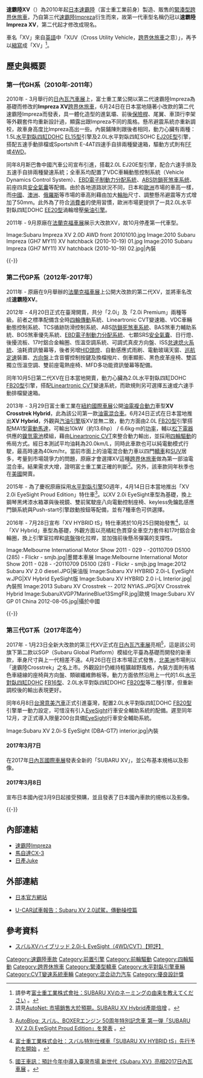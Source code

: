 {{noteTA
|T=zh-cn:斯巴鲁XV; zh-tw:速霸陸XV; zh-hk:富士XV
|1=zh-cn:斯巴鲁; zh-tw:速霸陸; zh-hk:富士
|2=zh-cn:水平对置发动机; zh-tw:水平對臥引擎; zh-hk:水平對向引擎
|3=zh-cn:水平对置四缸; zh-tw:水平對臥四缸; zh-hk:水平對向四缸
|4=zh-hans:发动机; zh-hant:引擎;
}}

'''速霸陸XV'''（{{lang-ja|スバル・XV}}）為2010年起[[日本|日本]][[速霸陸|速霸陸]]（富士重工業前身）製造、販售的[[緊湊型轎車|緊湊型]][[跨界休旅車|跨界休旅車]]，乃自第三代[[速霸陸Impreza|速霸陸Impreza]]衍生而來，故第一代車型名稱仍冠以'''速霸陸Impreza XV'''，第二代起才修改成現名。

車名「XV」來自[[英語|英語]]中「XUV（Cross Utility Vehicle，[[跨界休旅車|跨界休旅車]]之意）」，再予以[[縮寫|縮寫]]成「XV」<ref>請參考{{ja}}[http://www.subaru.jp/faq/xv/01.html 富士重工業株式會社：SUBARU XVのネーミングの由来を教えてください] {{webarchive|url=https://web.archive.org/web/20131017161550/http://www.subaru.jp/faq/xv/01.html |date=2013-10-17 }}。</ref>。

== 歷史與概要 ==
=== 第一代GH系（2010年-2011年） ===
{{Infobox Automobile
|name          = 速霸陸XV（第一代）
|aka           = 速霸陸Impreza XV
|image         = [[File:Subaru_Impreza_XV_2.0D_AWD_front-1_20101010.jpg|220px]]<br>[[File:Subaru_Impreza_XV_2.0D_AWD_rear_20101010.jpg|220px]]
|manufacturer  = [[富士重工業|富士重工業]]
|predecessor   = 
|successor     = 
|class         = [[緊湊型轎車|緊湊型]][[跨界休旅車|跨界休旅車]]
|assembly      = 
|body_style    = 五門跨界休旅車
|production    = 2010年-2011年
|layout        = [[前置後驅|FR]]、[[四輪驅動|4WD]]
|transmission  = 五速手動排檔、Sportshift E-4AT四速手自排
|engine        = 1.5L[[水平對臥四缸引擎|水平對臥四缸]]DOHC [[速霸陸EL族引擎#EL15型|EL15型]]引擎<br>2.0L水平對臥四缸SOHC [[速霸陸EJ族引擎#EJ20E型|EJ20E型]]引擎<br>2.0L水平對臥四缸DOHC [[速霸陸EE20型引擎|EE20型]]渦輪增壓[[柴油引擎|柴油引擎]]（歐洲）
|wheelbase     = 2,620mm
|length        = 4,430mm
|width         = 1,770mm
|height        = 1,520mm
|weight        = 1,230kg-1,410kg
|ftrack        = 
|rtrack        = 
|fuel_economy  = 
|fuel_capacity = 
|related       = [[速霸陸Impreza|速霸陸Impreza]]
|similar       = 
|designer      = 
}}

2010年 - 3月舉行的[[日內瓦汽車展|日內瓦汽車展]]上，富士重工業公開以第二代速霸陸Impreza為基礎而修改的'''Impreza XV'''[[跨界休旅車|跨界休旅車]]，6月24日在日本當地隨著小改款的第二代速霸陸Impreza而發表，具一體化造型的進氣壩、前後[[保險桿|保險桿]]、尾翼、車頂行李架等外觀套件均重新設計過，顯露出跟Impreza不同的風格。懸吊避震系統亦重新調校，故車身高度比Impreza高出一些。內裝鋪陳則跟後者相同，動力心臟有兩種：1.5L[[水平對臥四缸引擎|水平對臥四缸]]DOHC [[速霸陸EL族引擎#EL15型|EL15型]]引擎及2.0L水平對臥四缸SOHC [[速霸陸EJ族引擎#EJ20E型|EJ20E型]]引擎，搭配五速手動排檔或Sportshift E-4AT四速手自排兩種變速箱，驅動方式則有[[前置前驅|FF]]或[[四輪驅動|4WD]]。

同年8月斯巴魯中國汽車公司宣布引進，搭載2.0L EJ20E型引擎，配合六速手排及五速手自排兩種變速系統；全車系均配置了VDC車輛動態控制系統（Vehicle Dynamics Control System）、[[電子制動力分配系統|EBD電子制動力分配系統]]、[[防鎖死煞車系统|ABS防鎖死煞車系统]]、前座四具[[安全氣囊|安全氣囊]]等配備。由於各地道路狀況不同，日本和[[歐洲|歐洲]]市場的車高一樣，而[[中國|中國]]、[[澳洲|澳洲]]、[[俄羅斯|俄羅斯]]等市場的車高則藉由加大[[輪胎|輪胎]]尺寸、調整懸吊避震等方式增加了50mm。此外為了符合[[消費者|消費者]]的使用習慣，歐洲市場更提供了一具2.0L水平對臥四缸DOHC [[速霸陸EE20型引擎|EE20型]]渦輪增壓[[柴油引擎|柴油引擎]]。

2011年 - 9月原廠在[[法蘭克福車展|法蘭克福車展]]展示大改款XV，故10月停產第一代車型。

<gallery>
Image:Subaru Impreza XV 2.0D AWD front 20101010.jpg
Image:2010 Subaru Impreza (GH7 MY11) XV hatchback (2010-10-19) 01.jpg
Image:2010 Subaru Impreza (GH7 MY11) XV hatchback (2010-10-19) 02.jpg|內裝
</gallery>
{{-}}

=== 第二代GP系（2012年-2017年） ===
{{Infobox Automobile
|name          = 速霸陸XV（第二代）
|aka           = 速霸陸XV Crosstrek Hybrid（北美洲）、速霸陸XV Hybrid
|image         = [[File:2013_Subaru_XV_2.0i_in_Cyberjaya,_Malaysia_(01).jpg|220px]]<br>[[File:2013_Subaru_XV_2.0i_in_Cyberjaya,_Malaysia_(02).jpg|220px]]
|manufacturer  = [[富士重工業|富士重工業]]
|predecessor   = 
|successor     = 
|class         = [[緊湊型轎車|緊湊型]][[跨界休旅車|跨界休旅車]]
|assembly      = 
|body_style    = 五門跨界休旅車
|production    = 2012年迄今
|layout        = 前置四驅
|transmission  = 五/六速手動排檔、[[無段自動變速器#Lineartronic_CVT|Lineartronic CVT]]
|engine        = 1.6L[[水平對臥四缸引擎|水平對臥四缸]]DOHC [[速霸陸FB族引擎#FB16型|FB16型]]引擎<br>2.0L水平對臥四缸DOHC [[速霸陸FB族引擎#FB20型|FB20型]]引擎<br>2.0L水平對臥四缸DOHC [[速霸陸EE20型引擎|EE20型]]渦輪增壓[[柴油引擎|柴油引擎]]（歐洲）
|wheelbase     = 2,640mm
|length        = 4,450mm
|width         = 1,780mm
|height        = 1,550mm
|weight        = 1,380kg-1,510kg
|ftrack        = 
|rtrack        = 
|fuel_economy  = 
|fuel_capacity = 
|related       = 
|similar       = 
|designer      = 
}}

2011年 - 原廠在9月舉辦的[[法蘭克福車展|法蘭克福車展]]上公開大改款的第二代XV，並將車名改成'''速霸陸XV'''。

2012年 - 4月20日正式在臺灣開賣，共分「2.0i」及「2.0i Premium」兩種等級。前者之標準配備含全時[[四輪傳動|四輪傳動]]系統、Lineartronic CVT變速箱、VDC車輛動態控制系統、TCS循跡防滑控制系統、ABS[[防鎖死煞車系統|防鎖死煞車系統]]、BAS煞車力輔助系統、BOS煞車優先系統、[[電子制動力分配系統|EBD電子制動力分配系統]]、七顆SRS[[安全氣囊|安全氣囊]]、日行燈、後擾流板、17吋鋁合金輪圈、恆溫空調系統、可調式真皮方向盤、ISS[[怠速熄火系統|怠速熄火系統]]、油耗資訊螢幕等，後者另增[[高強度氣體放電燈|HID]][[車頭燈|頭燈]]、自動感應式雨刷、電動玻璃天窗、[[巡航定速|巡航定速]]裝置、[[方向盤|方向盤]]上含音響控制按鍵及換檔撥片、倒車顯影、黑色皮革座椅、雙區獨立恆溫空調、雙前座電熱座椅、MFD多功能資訊螢幕等配備。

同年10月5日第二代XV在日本當地開賣，動力心臟為2.0L水平對臥四缸DOHC [[速霸陸FB族引擎#FB20型|FB20型]]引擎，搭配[[無段自動變速器#Lineartronic_CVT|Lineartronic CVT]]變速系統，而歐規則另可選擇五速或六速手動排檔變速箱。

2013年 - 3月29日富士重工業在[[紐約國際車展|紐約國際車展]]公開[[油電複合動力系統|油電複合動力]]車型'''XV Crosstrek Hybrid'''，此為該公司第一款[[混合動力車輛|油電混合車]]。6月24日正式在日本當地推出'''XV Hybrid'''，外觀與[[汽油引擎|汽油引擎]]版XV並無二致，動力方面由2.0L [[速霸陸FB族引擎#FB20型|FB20型]]引擎搭配MA1型[[电动机|電動馬達]]，可輸出10kW（約13.6hp） / 6.6kg·m的[[功率|功率]]，輔以[[松下電器|松下電器]]供應的[[鎳氫電池|鎳氫電池]]模組，藉由[[無段自動變速器#Lineartronic_CVT|Lineartronic CVT]]來整合動力輸出，並採用[[四輪驅動|四輪驅動]]的佈局方式。經日本{{link-ja|JC08模式|JC08モード}}測試平均油耗為20.0km/L，同時此車款也可以純電動模式行駛，最高時速為40km/hr。當前市面上的油電混合動力車以四門[[轎車|轎車]]和[[运动型多用途车|SUV]]居多，考量到市場競爭力的問題，原廠才會選擇XV這種[[跨界休旅車|跨界休旅車]]做為第一部油電混合車。結果需求大增，證明富士重工業正確的判斷<ref>請見[http://subaru.autonet.com.tw/cgi-bin/file_view.cgi?b3090141S4020001 AutoNet: 市場銷售大於預期，SUBARU XV Hybrid產能倍增] {{webarchive|url=https://web.archive.org/web/20140806130721/http://subaru.autonet.com.tw/cgi-bin/file_view.cgi?b3090141S4020001 |date=2014-08-06 }}。</ref>。另外，該車款同年秋季也在[[美國|美國]]開賣。

2015年 - 為了慶祝原廠採用[[水平對臥引擎|水平對臥引擎]]50週年，4月14日日本當地推出「XV 2.0i EyeSight Proud Edition」特仕車<ref>{{ja}}[http://jp.autoblog.com/2016/05/10/subaru-xv-proud-edition/ AutoBlog: スバル、BOXERエンジン 50周年特別記念車 第一弾「SUBARU XV 2.0i EyeSight Proud Edition」を発表] {{Wayback|url=http://jp.autoblog.com/2016/05/10/subaru-xv-proud-edition/ |date=20160815113928 }}。</ref>。以XV 2.0i EyeSight車型為基礎，換上鋼琴黑烤漆水箱罩與後視鏡、雙前駕駛座八向電動控制座椅、keyless免鑰匙感應門鎖系統與Push-start引擎啟動按鈕等配備，並有7種車色可供選擇。

2016年 - 7月28日宣布「XV HYBRID tS」特仕車將於10月25日開始發售<ref>{{ja}}[http://www.fhi.co.jp/press/news/2016_07_28_2643/ 富士重工業株式会社：スバル特別仕様車「SUBARU XV HYBRID tS」先行予約を開始] {{Wayback|url=http://www.fhi.co.jp/press/news/2016_07_28_2643/ |date=20161110042254 }}。</ref>，以「XV Hybrid」車型為基礎，外觀方面以亮橘紅色貫穿全車空力套件和17吋鋁合金輪圈，換上引擎室拉桿和[[底盤|底盤]]強化拉桿，並加強前後懸吊彈簧的支撐性。

<gallery>
Image:Melbourne International Motor Show 2011 - 029 - -20110709 D5100 (285) - Flickr - smjb.jpg|墨爾本車展
Image:Melbourne International Motor Show 2011 - 028 - -20110709 D5100 (281) - Flickr - smjb.jpg
Image:2012 Subaru XV 2.0 diesel.JPG|柴油版
Image:Subaru XV HYBRID 2.0i-L EyeSight w.JPG|XV Hybrid EyeSight版
Image:Subaru XV HYBRID 2.0 i-L Interior.jpg|內裝照
Image:2013 Subaru XV Crosstrek -- 2012 NYIAS.JPG|XV Crosstrek Hybrid
Image:SubaruXVGP7MarineBlue13SmgFR.jpg|歐規
Image:Subaru XV GP 01 China 2012-08-05.jpg|攝於中國
</gallery>
{{-}}

=== 第三代GT系（2017年迄今） ===
{{Infobox Automobile
|name          = 速霸陸XV（第三代）
|aka           = 速霸陸Crosstrek（[[北美洲|北美洲]]）
|image         = [[File:2018_Subaru_XV_(G5X)_2.0i_wagon_(2018-08-27)_01.jpg|220px]]<br>[[File:2018_Subaru_XV_(G5X)_2.0i_wagon_(2018-08-27)_02.jpg|220px]]
|manufacturer  = [[速霸陸|速霸陸]]
|predecessor   = 
|successor     = 
|class         = [[緊湊型轎車|緊湊型]][[跨界休旅車|跨界休旅車]]
|assembly      = 
|body_style    = 五門跨界休旅車
|production    = 2017年迄今
|layout        = 前置四驅
|transmission  = [[無段自動變速器#Lineartronic_CVT|Lineartronic CVT]]
|engine        = 1.6L[[水平對臥四缸引擎|水平對臥四缸]]DOHC [[速霸陸FB族引擎#FB16型|FB16型]]引擎<br>2.0L水平對臥四缸DOHC [[速霸陸FB族引擎#FB20型|FB20型]]引擎
|wheelbase     = 2,670mm
|length        = 4,465mm
|width         = 1,800mm
|height        = 1,550mm
|weight        = 1,410kg-1,440kg
|ftrack        = 1,555mm
|rtrack        = 1,565mm
|fuel_economy  = 
|fuel_capacity = 63L
|related       = 
|similar       = 
|designer      = 
}}

2017年 - 1月23日全新大改款的第三代XV正式在[[日內瓦汽車展|日內瓦汽車展]]亮相<ref>[https://www.kingautos.net/130300 國王車訊：預計今年中導入臺灣市場 新世代《Subaru XV》亮相2017日內瓦車展] {{Wayback|url=https://www.kingautos.net/130300 |date=20190827163038 }}。</ref>，這是該公司旗下第二款以SGP（Subaru Global Platform）模組化平臺為基礎而開發的新車款，車身尺寸與上一代相差不遠。4月26日在日本市場正式發售，[[北美洲|北美洲]]市場則以「速霸陸Crosstrek」之名上市。外觀設計仍維持粗獷越野風格，內裝方面則有橘色車縫線的座椅與方向盤、類碳纖維飾板等。動力方面依然沿用上一代的1.6L[[水平對臥四缸引擎|水平對臥四缸]]DOHC [[速霸陸FB族引擎#FB16型|FB16型]]、2.0L水平對臥四缸DOHC [[速霸陸FB族引擎#FB20型|FB20型]]等二種引擎，但重新調校後的輸出表現更好。

同年6月8日[[台灣意美汽車|台灣意美汽車]]正式引進臺灣，配置2.0L水平對臥四缸DOHC [[速霸陸FB族引擎#FB20型|FB20型]]引擎單一動力設定，可惜沒有引入[[EyeSight|EyeSight]]行車安全輔助系統的配備。遲至同年12月，才正式導入限量200台具備[[EyeSight|EyeSight]]行車安全輔助系統。

<gallery>
Image:Subaru XV 2.0i-S EyeSight (DBA-GT7) interior.jpg|內裝
</gallery>

====2017年3月7日====
在2017年[[日內瓦國際車展|日內瓦國際車展]]發表全新的「SUBARU XV」，並公布基本規格以及影像。
====2017年3月8日====
宣布日本國內從3月9日起接受預購，並且發表了日本國內車款的規格以及影像。



{{-}}

== 內部連結 ==
* [[速霸陸Impreza|速霸陸Impreza]]
* [[馬自達CX-3|馬自達CX-3]]
* [[日產Juke|日產Juke]]

== 外部連結 ==
* {{ja}}[http://www.subaru.jp/xv/xv/ 日本官方網站] {{Wayback|url=http://www.subaru.jp/xv/xv/ |date=20210421114033 }}
* [http://roadtest.u-car.com.tw/16400.html U-CAR試車報告：Subaru XV 2.0試駕，傳動操控篇] {{Wayback|url=http://roadtest.u-car.com.tw/16400.html |date=20160517161443 }}
 
== 參考資料 ==
* {{ja}}[http://www.webcg.net/articles/-/29109 スバルXVハイブリッド 2.0i-L EyeSight（4WD/CVT）【短評】] {{Wayback|url=http://www.webcg.net/articles/-/29109 |date=20210228222243 }}
{{Reflist}}

{{Subaru}}

[[Category:速霸陸車款|Category:速霸陸車款]]
[[Category:前置引擎|Category:前置引擎]]
[[Category:前輪驅動|Category:前輪驅動]]
[[Category:四輪驅動|Category:四輪驅動]]
[[Category:跨界休旅車|Category:跨界休旅車]]
[[Category:緊湊型轎車|Category:緊湊型轎車]]
[[Category:水平對臥引擎車輛|Category:水平對臥引擎車輛]]
[[Category:CVT變速系統車輛|Category:CVT變速系統車輛]]
[[Category:混合动力汽车|Category:混合动力汽车]]
[[Category:優良設計獎|Category:優良設計獎]]